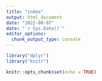 ---
title: "index"
output: html_document
date: "2022-08-07"
date: "`r Sys.Date()`"
editor_options: 
  chunk_output_type: console
---

```{r load-packages, message=FALSE}
library("dplyr")
library("knitr")
```

```{r setup, include=FALSE}
knitr::opts_chunk$set(echo = TRUE)
```


